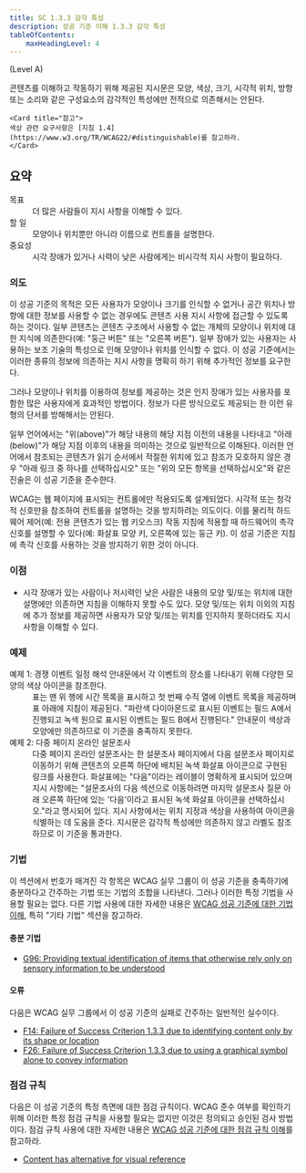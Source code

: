 ```yaml
---
title: SC 1.3.3 감각 특성
description: 성공 기준 이해 1.3.3 감각 특성
tableOfContents:
    maxHeadingLevel: 4
---
```



(Level A)

<Card title="성공 기준(SC)">
콘텐츠를 이해하고 작동하기 위해 제공된 지시문은 모양, 색상, 크기, 시각적 위치, 방향 또는 소리와 같은 구성요소의 감각적인 특성에만 전적으로 의존해서는 안된다.

    <Card title="참고">
    색상 관련 요구사항은 [지침 1.4](https://www.w3.org/TR/WCAG22/#distinguishable)를 참고하라.
    </Card>
</Card>

## 요약

<dl>
<dt>목표</dt>
<dd>더 많은 사람들이 지시 사항을 이해할 수 있다.</dd>
<dt>할 일</dt>
<dd>모양이나 위치뿐만 아니라 이름으로 컨트롤을 설명한다.</dd>
<dt>중요성</dt>
<dd>시각 장애가 있거나 시력이 낮은 사람에게는 비시각적 지시 사항이 필요하다.</dd>
</dl>

### 의도

이 성공 기준의 목적은 모든 사용자가 모양이나 크기를 인식할 수 없거나 공간 위치나 방향에 대한 정보를 사용할 수 없는 경우에도 콘텐츠 사용 지시 사항에 접근할 수 있도록 하는 것이다. 일부 콘텐츠는 콘텐츠 구조에서 사용할 수 없는 개체의 모양이나 위치에 대한 지식에 의존한다(예: "둥근 버튼" 또는 "오른쪽 버튼"). 일부 장애가 있는 사용자는 사용하는 보조 기술의 특성으로 인해 모양이나 위치를 인식할 수 없다. 이 성공 기준에서는 이러한 종류의 정보에 의존하는 지시 사항을 명확히 하기 위해 추가적인 정보를 요구한다.

그러나 모양이나 위치를 이용하여 정보를 제공하는 것은 인지 장애가 있는 사용자를 포함한 많은 사용자에게 효과적인 방법이다. 정보가 다른 방식으로도 제공되는 한 이런 유형의 단서를 방해해서는 안된다.

일부 언어에서는 "위(above)"가 해당 내용의 해당 지점 이전의 내용을 나타내고 "아래(below)"가 해당 지점 이후의 내용을 의미하는 것으로 일반적으로 이해된다. 이러한 언어에서 참조되는 콘텐츠가 읽기 순서에서 적절한 위치에 있고 참조가 모호하지 않은 경우 "아래 링크 중 하나를 선택하십시오" 또는 "위의 모든 항목을 선택하십시오"와 같은 진술은 이 성공 기준을 준수한다.

WCAG는 웹 페이지에 표시되는 컨트롤에만 적용되도록 설계되었다. 시각적 또는 청각적 신호만을 참조하여 컨트롤을 설명하는 것을 방지하려는 의도이다. 이를 물리적 하드웨어 제어(예: 전용 콘텐츠가 있는 웹 키오스크) 작동 지침에 적용할 때 하드웨어의 촉각 신호를 설명할 수 있다(예: 화살표 모양 키, 오른쪽에 있는 둥근 키). 이 성공 기준은 지침에 촉각 신호를 사용하는 것을 방지하기 위한 것이 아니다.

### 이점

*   시각 장애가 있는 사람이나 저시력인 낮은 사람은 내용의 모양 및/또는 위치에 대한 설명에만 의존하면 지침을 이해하지 못할 수도 있다. 모양 및/또는 위치 이외의 지침에 추가 정보를 제공하면 사용자가 모양 및/또는 위치를 인지하지 못하더라도 지시 사항을 이해할 수 있다.

### 예제

<dl>
    <dt>예제 1: 경쟁 이벤트 일정 해석 안내문에서 각 이벤트의 장소를 나타내기 위해 다양한 모양의 색상 아이콘을 참조한다.</dt>
    <dd>
        표는 맨 위 행에 시간 목록을 표시하고 첫 번째 수직 열에 이벤트 목록을 제공하며 표 아래에 지침이 제공된다. "파란색 다이아몬드로 표시된 이벤트는 필드 A에서 진행되고 녹색 원으로 표시된 이벤트는 필드 B에서 진행된다." 안내문이 색상과 모양에만 의존하므로 이 기준을 충족하지 못한다.
    </dd>
    <dt>예제 2: 다중 페이지 온라인 설문조사</dt>
    <dd>
        다중 페이지 온라인 설문조사는 한 설문조사 페이지에서 다음 설문조사 페이지로 이동하기 위해 콘텐츠의 오른쪽 하단에 배치된 녹색 화살표 아이콘으로 구현된 링크를 사용한다. 화살표에는 "다음"이라는 레이블이 명확하게 표시되어 있으며 지시 사항에는 "설문조사의 다음 섹션으로 이동하려면 마지막 설문조사 질문 아래 오른쪽 하단에 있는 '다음'이라고 표시된 녹색 화살표 아이콘을 선택하십시오."라고 명시되어 있다. 지시 사항에서는 위치 지정과 색상을 사용하여 아이콘을 식별하는 데 도움을 준다. 지시문은 감각적 특성에만 의존하지 않고 라벨도 참조하므로  이 기준을 통과한다.
    </dd>
</dl>

### 기법

이 섹션에서 번호가 매겨진 각 항목은 WCAG 실무 그룹이 이 성공 기준을 충족하기에 충분하다고 간주하는 기법 또는 기법의 조합을 나타낸다. 그러나 이러한 특정 기법을 사용할 필요는 없다. 다른 기법 사용에 대한 자세한 내용은 [WCAG 성공 기준에 대한 기법 이해](understanding-techniques), 특히 "기타 기법" 섹션을 참고하라.

#### 충분 기법

*   [G96: Providing textual identification of items that otherwise rely only on sensory information to be understood](https://www.w3.org/WAI/WCAG22/Techniques/general/G96)

#### 오류

다음은 WCAG 실무 그룹에서 이 성공 기준의 실패로 간주하는 일반적인 실수이다.

*   [F14: Failure of Success Criterion 1.3.3 due to identifying content only by its shape or location](https://www.w3.org/WAI/WCAG22/Techniques/failures/F14)
*   [F26: Failure of Success Criterion 1.3.3 due to using a graphical symbol alone to convey information](https://www.w3.org/WAI/WCAG22/Techniques/failures/F26)

### 점검 규칙

다음은 이 성공 기준의 특정 측면에 대한 점검 규칙이다. WCAG 준수 여부를 확인하기 위해 이러한 특정 점검 규칙을 사용할 필요는 없지만 이것은 정의되고 승인된 검사 방법이다. 점검 규칙 사용에 대한 자세한 내용은 [WCAG 성공 기준에 대한 점검 규칙 이해](understanding-act-rules.html)를 참고하라.

*   [Content has alternative for visual reference](https://www.w3.org/WAI/standards-guidelines/act/rules/9bd38c/proposed/)

